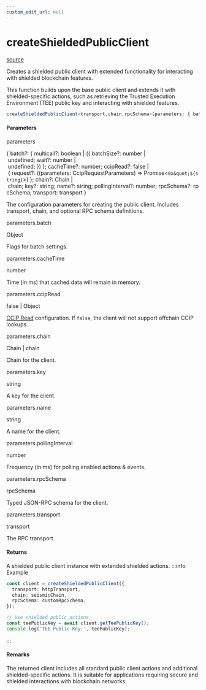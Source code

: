 ```yaml
---
custom_edit_url: null
---
```


# createShieldedPublicClient
<div className="doc-side">
<div className="doc-main-source">

[source](https://github.com/SeismicSystems/seismic-client/blob/86b3230/packages/seismic-viem/src/client.ts#L200)

</div>
</div>

<div className="doc-subtitle">

Creates a shielded public client with extended functionality for interacting
with shielded blockchain features.

This function builds upon the base public client and extends it with shielded-specific actions,
such as retrieving the Trusted Execution Environment (TEE) public key and interacting with
shielded features.

</div>

```ts
createShieldedPublicClient<transport,chain,rpcSchema>(parameters: { batch?: { multicall?: boolean | ({ batchSize?: number | undefined; wait?: number | undefined; }) }; cacheTime?: number; ccipRead?: false | { request?: ((parameters: CcipRequestParameters) => Promise<`0x"${string}`>) }; chain?: Chain | chain; key?: string; name?: string; pollingInterval?: number; rpcSchema?: rpcSchema; transport: transport }): ShieldedPublicClient<transport, chain, undefined, rpcSchema>
```

<h4>Parameters</h4>

<div className="doc-param">

<div className="doc-param-header">

<span className="doc-name">parameters</span>

<div className="doc-type">

{&nbsp;batch?:&nbsp;{&nbsp;multicall?:&nbsp;boolean&nbsp;|&nbsp;({&nbsp;batchSize?:&nbsp;number&nbsp;|&nbsp;undefined;&nbsp;wait?:&nbsp;number&nbsp;|&nbsp;undefined;&nbsp;})&nbsp;};&nbsp;cacheTime?:&nbsp;number;&nbsp;ccipRead?:&nbsp;false&nbsp;|&nbsp;{&nbsp;request?:&nbsp;((parameters:&nbsp;CcipRequestParameters)&nbsp;=&gt;&nbsp;Promise&lt;`0x&quot;${string}`&gt;)&nbsp;};&nbsp;chain?:&nbsp;Chain&nbsp;|&nbsp;chain;&nbsp;key?:&nbsp;string;&nbsp;name?:&nbsp;string;&nbsp;pollingInterval?:&nbsp;number;&nbsp;rpcSchema?:&nbsp;rpcSchema;&nbsp;transport:&nbsp;transport&nbsp;}

</div>

</div>

<div className="doc-desc">

The configuration parameters for creating the public client. Includes transport,
chain, and optional RPC schema definitions.

</div>

<div className="doc-sub-param">

<span className="doc-name">parameters.batch</span>

<div className="doc-type">

Object

</div>

<div className="doc-desc">

Flags for batch settings.

</div>

</div>

<div className="doc-sub-param">

<span className="doc-name">parameters.cacheTime</span>

<div className="doc-type">

number

</div>

<div className="doc-desc">

Time (in ms) that cached data will remain in memory.

</div>

</div>

<div className="doc-sub-param">

<span className="doc-name">parameters.ccipRead</span>

<div className="doc-type">

false&nbsp;|&nbsp;Object

</div>

<div className="doc-desc">

[CCIP Read](https://eips.ethereum.org/EIPS/eip-3668) configuration.
If `false`, the client will not support offchain CCIP lookups.

</div>

</div>

<div className="doc-sub-param">

<span className="doc-name">parameters.chain</span>

<div className="doc-type">

Chain&nbsp;|&nbsp;chain

</div>

<div className="doc-desc">

Chain for the client.

</div>

</div>

<div className="doc-sub-param">

<span className="doc-name">parameters.key</span>

<div className="doc-type">

string

</div>

<div className="doc-desc">

A key for the client.

</div>

</div>

<div className="doc-sub-param">

<span className="doc-name">parameters.name</span>

<div className="doc-type">

string

</div>

<div className="doc-desc">

A name for the client.

</div>

</div>

<div className="doc-sub-param">

<span className="doc-name">parameters.pollingInterval</span>

<div className="doc-type">

number

</div>

<div className="doc-desc">

Frequency (in ms) for polling enabled actions & events.

</div>

</div>

<div className="doc-sub-param">

<span className="doc-name">parameters.rpcSchema</span>

<div className="doc-type">

rpcSchema

</div>

<div className="doc-desc">

Typed JSON-RPC schema for the client.

</div>

</div>

<div className="doc-sub-param">

<span className="doc-name">parameters.transport</span>

<div className="doc-type">

transport

</div>

<div className="doc-desc">

The RPC transport

</div>

</div>

</div>

<h4 className="doc-comment-title">Returns</h4>

A shielded public client
instance with extended shielded actions.
:::info Example

```typescript
const client = createShieldedPublicClient({
  transport: httpTransport,
  chain: seismicChain,
  rpcSchema: customRpcSchema,
});

// Use shielded public actions
const teePublicKey = await client.getTeePublicKey();
console.log('TEE Public Key:', teePublicKey);
```

:::
<h4 className="doc-comment-title">Remarks</h4>

The returned client includes all standard public client actions and additional
shielded-specific actions. It is suitable for applications requiring secure and
shielded interactions with blockchain networks.